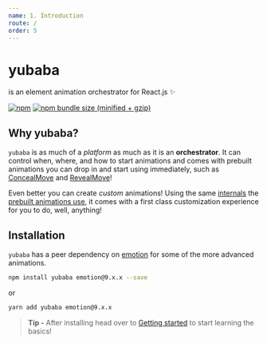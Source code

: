 ```yaml
---
name: 1. Introduction
route: /
order: 5
---
```



# yubaba

is an element animation orchestrator for React.js ✨

[![npm](https://img.shields.io/npm/v/yubaba.svg)](https://www.npmjs.com/package/yubaba) [![npm bundle size (minified + gzip)](https://img.shields.io/bundlephobia/minzip/yubaba.svg)](https://bundlephobia.com/result?p=yubaba)

<EmailChain />

## Why yubaba?

`yubaba` is as much of a _platform_ as much as it is an **orchestrator**.
It can control when, where, and how to start animations and comes with prebuilt animations you can drop in and start using immediately,
such as [ConcealMove](/conceal-move) and [RevealMove](/reveal-move)!

Even better you can create _custom_ animations!
Using the same [internals](/collector) the [prebuilt animations use](https://github.com/madou/yubaba/tree/master/packages/yubaba/src/animations),
it comes with a first class customization experience for you to do,
well,
anything!

## Installation

`yubaba` has a peer dependency on [emotion](https://emotion.sh/docs/introduction) for some of the more advanced animations.

```bash
npm install yubaba emotion@9.x.x --save
```

or

```bash
yarn add yubaba emotion@9.x.x
```

> **Tip -** After installing head over to [Getting started](/getting-started) to start learning the basics!
